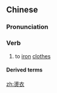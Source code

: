 {{also|烫衣}}
==Chinese==
{{zh-forms|s=烫衣}}

===Pronunciation===
{{zh-pron
|m=tàngyī
|cat=v
}}

===Verb===
{{zh-verb}}

# to [[iron]] [[clothes]]

====Derived terms====
{{zh-der|燙衣板}}

[[zh:燙衣]]